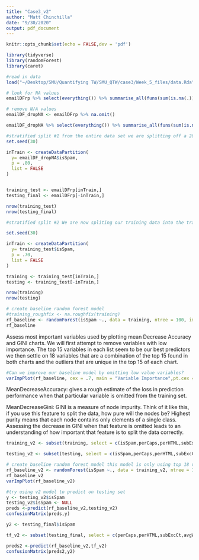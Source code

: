 ```yaml
---
title: "Case3_v2"
author: "Matt Chinchilla"
date: "9/30/2020"
output: pdf_document
---
```


```r
knitr::opts_chunk$set(echo = FALSE,dev = 'pdf')
```

```r
library(tidyverse)
library(randomForest)
library(caret)
```

```r
#read in data
load("~/Desktop/SMU/Quantifying TW/SMU_QTW/case3/Week_5_files/data.Rda")
```

```r
# look for NA values
emailDFrp %>% select(everything()) %>% summarise_all(funs(sum(is.na(.))))

# remove N/A values
emailDF_dropNA <- emailDFrp %>% na.omit()

emailDF_dropNA %>% select(everything()) %>% summarise_all(funs(sum(is.na(.))))
```

```r
#stratified split #1 from the entire data set we are splitting off a 20% as a final validation set to verify our model. The other 80% of the data will be used for training the random forest model
set.seed(30)

inTrain <- createDataPartition(
  y= emailDF_dropNA$isSpam,
  p = .80,
  list = FALSE
)


training_test <- emailDFrp[inTrain,]
testing_final <- emailDFrp[-inTrain,]

nrow(training_test)
nrow(testing_final)

```

```r
#stratified split #2 We are now spliting our training data into the training and test split needed for a basic random forest model. 

set.seed(30)

inTrain <- createDataPartition(
  y= training_test$isSpam,
  p = .70,
  list = FALSE
)

training <- training_test[inTrain,]
testing <- training_test[-inTrain,]

nrow(training)
nrow(testing)

```


```r
# create baseline random forest model
#training_roughfix <- na.roughfix(training)
rf_baseline <- randomForest(isSpam ~., data = training, ntree = 100, importance=TRUE, na.action = na.roughfix)
rf_baseline
```

Assess most important variables used by plotting mean Decrease Accuracy and GINI charts. We will first attempt to remove variables with low importance. The top 15 variables in each list seem to be our best predictors we then settle on 18 variables that are a combination of the top 15 found in both charts and the outliers that are unique in the top 15 of each chart. 

```r

#Can we improve our baseline model by omitting low value variables?
varImpPlot(rf_baseline, cex = .7, main = "Variable Importance",pt.cex = 1,color = 'red',frame.plot = FALSE,lcolor = 'black')

```

MeanDecreaseAccuracy: gives a rough estimate of the loss in prediction performance when that particular variable is omitted from the training set.

MeanDecreaseGini: GINI is a measure of node impurity. Think of it like this, if you use this feature to split the data, how pure will the nodes be? Highest purity means that each node contains only elements of a single class. Assessing the decrease in GINI when that feature is omitted leads to an understanding of how important that feature is to split the data correctly.

```r
training_v2 <- subset(training, select = c(isSpam,perCaps,perHTML,subExcCt,avgWordLen,subBlanks,isDear,numEnd,subSpamWords,bodyCharCt,numLines,hour,forwards,isYelling,numDlr,numRec,bodyCharCt,isInReplyTo,isRe))

testing_v2 <- subset(testing, select = c(isSpam,perCaps,perHTML,subExcCt,avgWordLen,subBlanks,isDear,numEnd,subSpamWords,bodyCharCt,numLines,hour,forwards,isYelling,numDlr,numRec,bodyCharCt,isInReplyTo,isRe))

```



```r
# create baseline random forest model this model is only using top 18 variables
rf_baseline_v2 <- randomForest(isSpam ~., data = training_v2, ntree = 100, importance=TRUE, na.action = na.roughfix)
rf_baseline_v2
varImpPlot(rf_baseline_v2)
```

```r
#try using v2 model to predict on testing set
y <- testing_v2$isSpam
testing_v2$isSpam <- NULL
preds <-predict(rf_baseline_v2,testing_v2)
confusionMatrix(preds,y)
```

```r
y2 <- testing_final$isSpam

tf_v2 <- subset(testing_final, select = c(perCaps,perHTML,subExcCt,avgWordLen,subBlanks,isDear,numEnd,subSpamWords,bodyCharCt,numLines,hour,forwards,isYelling,numDlr,numRec,bodyCharCt,isInReplyTo,isRe))

preds2 <-predict(rf_baseline_v2,tf_v2)
confusionMatrix(preds2,y2)
```